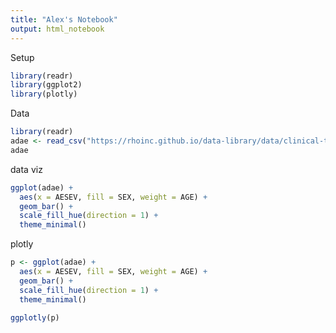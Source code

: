 ```yaml
---
title: "Alex's Notebook"
output: html_notebook
---
```


Setup

```r
library(readr)
library(ggplot2)
library(plotly)

```

Data

```r
library(readr)
adae <- read_csv("https://rhoinc.github.io/data-library/data/clinical-trials/adam/adae.csv")
adae

```

data viz

```r
ggplot(adae) +
  aes(x = AESEV, fill = SEX, weight = AGE) +
  geom_bar() +
  scale_fill_hue(direction = 1) +
  theme_minimal()
```

plotly

```r
p <- ggplot(adae) +
  aes(x = AESEV, fill = SEX, weight = AGE) +
  geom_bar() +
  scale_fill_hue(direction = 1) +
  theme_minimal()

ggplotly(p)

```

